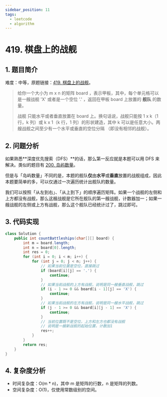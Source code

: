 ```yaml
---
sidebar_position: 11
tags:
  - leetcode
  - algorithm
---
```


# 419. 棋盘上的战舰

## 1. 题目简介

难度：<Yellow>中等</Yellow>，原题链接：[419. 棋盘上的战舰](https://leetcode.cn/problems/battleships-in-a-board/)。

> 给你一个大小为 m x n 的矩阵 board ，表示甲板，其中，每个单元格可以是一艘战舰 'X' 或者是一个空位 '.' ，返回在甲板 board 上放置的 **舰队** 的数量。
>
> 战舰 只能水平或者垂直放置在 board 上。换句话说，战舰只能按 1 x k（1 行，k 列）或 k x 1（k 行，1 列）的形状建造，其中 k 可以是任意大小。两艘战舰之间至少有一个水平或垂直的空位分隔 （即没有相邻的战舰）。

## 2. 问题分析

如果熟悉**深度优先搜索（DFS）**的话，那么第一反应就是本题可以用 DFS 来解决。类似的题目有 [200. 岛屿数量](https://leetcode.cn/problems/number-of-islands/)。

但是与「岛屿数量」不同的是，本题的舰队**仅**由**水平**或**垂直**放置的战舰组成，因此本题要简单的多，可以仅通过一次遍历统计出舰队的数量。

我们可以按照「从左到右」、「从上到下」的顺序遍历矩阵。如果一个战舰的左侧和上方都没有战舰，那么这艘战舰是它所在舰队的第一艘战舰，计数器加一；如果一艘战舰的左侧或上方有战舰，那么这个舰队已经统计过了，跳过即可。

## 3. 代码实现

```java
class Solution {
    public int countBattleships(char[][] board) {
        int m = board.length;
        int n = board[0].length;
        int res = 0;
        for (int i = 0; i < m; i++) {
            for (int j = 0; j < n; j++) {
                // 如果当前位置是空位，直接跳过
                if (board[i][j] == '.') {
                    continue;
                }
                // 如果当前战舰的上方有战舰，说明是同一艘垂直战舰，跳过
                if (i - 1 >= 0 && board[i - 1][j] == 'X') {
                    continue;
                }
                // 如果当前战舰的左方有战舰，说明是同一艘水平战舰，跳过
                if (j - 1 >= 0 && board[i][j - 1] == 'X') {
                    continue;
                }
                // 当前位置既不是空位，上方和左方也都没有战舰
                // 说明是一艘新战舰的起始位置，计数加1
                res++;
            }
        }
        return res;
    }
}
```

## 4. 复杂度分析

- 时间复杂度：O(m * n)，其中 m 是矩阵的行数，n 是矩阵的列数。
- 空间复杂度：O(1)，仅使用常数级别的空间。
